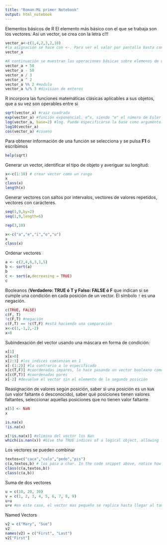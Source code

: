 ```yaml
---
title: "Roman:Mi primer Notebook"
output: html_notebook
---
```


Elementos básicos de R
El elemento más básico con el que se  trabaja son los vectores. Así un vector, se crea con la letra c!!!
```r
vector_a<-c(1,4,2,3,2,10)
#la asignación se hace con <-. Para ver el valor por pantalla basta con poner el nombre de la variable
vector_a

#A continuación se muestran las operaciones básicas sobre elemenos de un vector.
vector_a + 50
vector_a - 50
vector_a / 3
vector_a ^ 2
vector_a %% 2 #modulo
vector_a %/% 3 #division de enteros
```

R incorpora las funciones matemáticas clásicas aplicables a sus objetos, que a su vez son operables entre si
```r
sqrt(vector_a) #raiz cuadrada
exp(vector_a) #función exponencial. e^x, siendo "e" el número de Euler -> 2,721828. Tiene la particularidad de que su derivada es la misma función
log(vector_a, base=2) #log. Puede especificarse la base como argumento. El logaritmoes el exponente al cual hay que elevar la base para obtener dicho número.
log10(vector_a)
cos(vector_a) #coseno

```

Para obtener información de una función se selecciona y se pulsa **F1** ó escribimos
```r
help(sqrt)
```

Generar un vector, identificar el tipo de objeto y averiguar su longitud:
```r
x<-c(1:10) # crear vector como un rango
x
class(x)
length(x)
```

Generar vectores con saltos por intervalos, vectores de valores repetidos, vectores con carácteres.
```r
seq(1,9,by=2)
seq(1,9,length=6) 

rep(3,10)

x<-c("a","e","i","o","u")
x
class(x)
```

Ordenar vectores
```r
a <- c(2,4,6,3,1,5)
b <- sort(a)
b
c <- sort(a,decreasing = TRUE)
c
```

Booleanos (**Verdadero: TRUE ó T y Falso: FALSE ó F** que indican si se cumple una condición en cada posición de un vector. El símbolo `!` es una negación.
```r
c(TRUE, FALSE)
c(F, T)
!c(F,T) #negación
c(F,T) == !c(T,F) #está haciendo una comparación
x<-c(1,-1,2,-2)
x>0
```

Subindexación del vector usando una máscara en forma de condición:

```r
x[1]
x[x>0]
x[2:3] #los indices comienzan en 1
x[-(1:2)] #lo contrario a lo especificado
x[c(T,F)] #coordenadas impares, lo hace pasando un vector booleano como parámetro, con true en el componente impar.
x[c(F,T)] #coordenadas pares
x[-2] #devuelve el vector sin el elemento de la segunda posición
```

Reasignación de valores según posición, saber si una posición es un `NaN` (un valor faltante ó desconocido), saber qué posiciones tienen valores faltantes, seleccionar aquellas posiciones que no tienen valor faltante

```r
x[5] <- NaN
x

is.na(x)
!is.na(x)

x[!is.na(x)] #elimina del vector los Nan
which(is.nan(x)) #Give the TRUE indices of a logical object, allowing for array indices
```

Los vectores se pueden combinar
```r
textos=c("caca","culo","pedo","pis")
c(a,textos,b) # los pasa a char. In the code snippet above, notice how the numeric values are being coerced into character strings when the two vectors are combined. This is necessary so as to maintain the same primitive data type for members in the same vector.
class(c(a,textos,b))
class(c(a,b))

```
Suma de dos vectores
```r
u = c(10, 20, 30) 
v = c(1, 2, 3, 4, 5, 6, 7, 8, 9)
u+u
u+v #en este caso, el vector mas pequeño se replica hasta llegar al tamaño del mayor
```

Named Vectors
```r
v2 = c("Mary", "Sue") 
v2
names(v2) = c("First", "Last") 
v2["First"]
```

